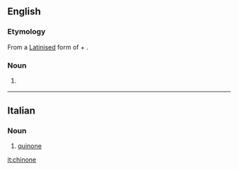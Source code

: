 ==English==

===Etymology===
From a [[New Latin|Latinised]] form of {{etyl|es|en}} {{m|es|quinina||quinine}} + {{m|en|-one}}.

===Noun===
{{en-noun}}

# {{lb|en|chemistry}} {{dated form of|quinone|lang=en}}

{{Webster 1913}}

----

==Italian==

===Noun===
{{it-noun|m}}

# {{lb|it|organic chemistry}} [[quinone]]

[[it:chinone]]